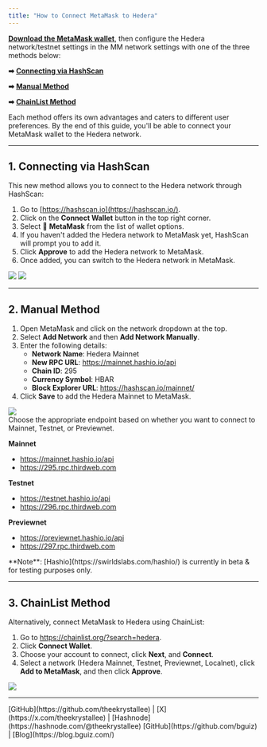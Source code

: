 ```yaml
---
title: "How to Connect MetaMask to Hedera"
---
```



[**Download the MetaMask wallet**](https://metamask.io/download/), then configure the Hedera network/testnet settings in the MM network settings with one of the three methods below:

**➡** [**Connecting via HashScan**](#id-1.-connecting-via-hashscan)

**➡** [**Manual Method**](#id-2.-manual-method)

**➡** [**ChainList Method**](#id-3.-chainlist-method)

Each method offers its own advantages and caters to different user preferences. By the end of this guide, you'll be able to connect your MetaMask wallet to the Hedera network.

***

## 1. Connecting via HashScan

This new method allows you to connect to the Hedera network through HashScan:

1. Go to [https://hashscan.io](https://hashscan.io/).
2. Click on the **Connect Wallet** button in the top right corner.
3. Select 🦊 **MetaMask** from the list of wallet options.
4. If you haven't added the Hedera network to MetaMask yet, HashScan will prompt you to add it.
5. Click **Approve** to add the Hedera network to MetaMask.
6. Once added, you can switch to the Hedera network in MetaMask.

<div><Frame>
  <img src="/images/tutorials/smart-contracts/how-to-connect-metamask-to-hedera/how-to-connect-metamask-to-hedera-1.png" />
</Frame> <Frame>
  <img src="/images/tutorials/smart-contracts/how-to-connect-metamask-to-hedera/how-to-connect-metamask-to-hedera-2.png" />
</Frame></div>

***

## 2. Manual Method

1. Open MetaMask and click on the network dropdown at the top.
2. Select **Add Network** and then **Add Network Manually**.
3. Enter the following details:
   * **Network Name**: Hedera Mainnet
   * **New RPC URL**: https://mainnet.hashio.io/api
   * **Chain ID**: 295
   * **Currency Symbol**: HBAR
   * **Block Explorer URL**: https://hashscan.io/mainnet/
4. Click **Save** to add the Hedera Mainnet to MetaMask.

<div align="left"><Frame>
  <img src="/images/tutorials/smart-contracts/how-to-connect-metamask-to-hedera/how-to-connect-metamask-to-hedera-3.png" />
</Frame></div>

<Accordion title="Alternative RPC Endpoints">
Choose the appropriate endpoint based on whether you want to connect to Mainnet, Testnet, or Previewnet.

**Mainnet**

* https://mainnet.hashio.io/api
* https://295.rpc.thirdweb.com

**Testnet**

* https://testnet.hashio.io/api
* https://296.rpc.thirdweb.com

**Previewnet**

* https://previewnet.hashio.io/api
* https://297.rpc.thirdweb.com
</Accordion>

<Info>
**Note**: [Hashio](https://swirldslabs.com/hashio/) is currently in beta & for testing purposes only.
</Info>

***

## 3. ChainList Method

Alternatively, connect MetaMask to Hedera using ChainList:

1. Go to https://chainlist.org/?search=hedera.
2. Click **Connect Wallet**.
3. Choose your account to connect, click **Next**, and **Connect**.
4. Select a network (Hedera Mainnet, Testnet, Previewnet, Localnet), click **Add to MetaMask**, and then click **Approve**.

<Frame>
  <img src="/images/tutorials/smart-contracts/how-to-connect-metamask-to-hedera/how-to-connect-metamask-to-hedera-4.png" />
</Frame>

***

<Columns cols={2}>
  <Card
    title="Writer: Krystal, Technical Writer"
    arrow
  >
    [GitHub](https://github.com/theekrystallee) | [X](https://x.com/theekrystallee) | [Hashnode](https://hashnode.com/@theekrystallee)
  </Card>
  <Card
    title="Editor: Brendan, DevRel Engineer"
    arrow
  >
    [GitHub](https://github.com/bguiz) | [Blog](https://blog.bguiz.com/)
  </Card>
</Columns>

